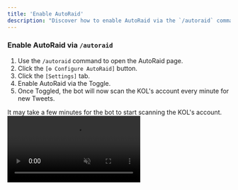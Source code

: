 ```yaml
---
title: 'Enable AutoRaid'
description: "Discover how to enable AutoRaid via the `/autoraid` command."
---
```


### Enable AutoRaid via `/autoraid`
1. Use the `/autoraid` command to open the AutoRaid page.
2. Click the `[⚙️ Configure AutoRaid]` button.
3. Click the `[Settings]` tab.
4. Enable AutoRaid via the Toggle.
5. Once Toggled, the bot will now scan the KOL's account every minute for new Tweets.

<Info>
  It may take a few minutes for the bot to start scanning the KOL's account.
</Info>

<Frame>
  <video
  autoPlay
  muted
  loop
  playsInline
  className="w-full"
  src="https://mintlify-videos.s3.eu-central-1.amazonaws.com/EnableAutoRaid.mp4"
></video>
</Frame>